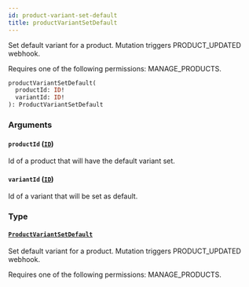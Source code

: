 ```yaml
---
id: product-variant-set-default
title: productVariantSetDefault
---
```



Set default variant for a product. Mutation triggers PRODUCT_UPDATED webhook. 

Requires one of the following permissions: MANAGE_PRODUCTS.

```graphql
productVariantSetDefault(
  productId: ID!
  variantId: ID!
): ProductVariantSetDefault
```


### Arguments

#### `productId` ([`ID`](../../../developer/api-reference/scalars/id))

Id of a product that will have the default variant set.


#### `variantId` ([`ID`](../../../developer/api-reference/scalars/id))

Id of a variant that will be set as default.


### Type

#### [`ProductVariantSetDefault`](../../../developer/api-reference/objects/product-variant-set-default) 

Set default variant for a product. Mutation triggers PRODUCT_UPDATED webhook. 

Requires one of the following permissions: MANAGE_PRODUCTS.





